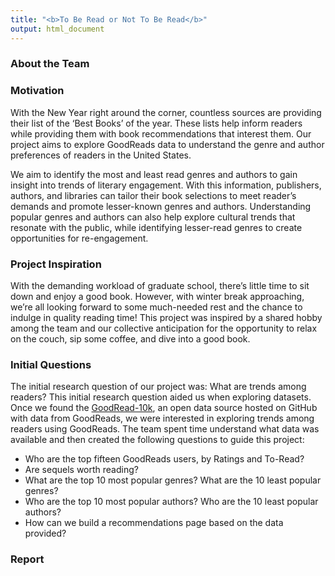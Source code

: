 ```yaml
---
title: "<b>To Be Read or Not To Be Read</b>"
output: html_document     
---
```


### **About the Team**

### **Motivation**
With the New Year right around the corner, countless sources are providing their list of the ‘Best Books’ of the year. These lists help inform readers while providing them with book recommendations that interest them. Our project aims to explore GoodReads data to understand the genre and author preferences of readers in the United States.  

We aim to identify the most and least read genres and authors to gain insight into trends of literary engagement. With this information, publishers, authors, and libraries can tailor their book selections to meet reader's demands and promote lesser-known genres and authors. Understanding popular genres and authors can also help explore cultural trends that resonate with the public, while identifying lesser-read genres to create opportunities for re-engagement.

### **Project Inspiration**
With the demanding workload of graduate school, there’s little time to sit down and enjoy a good book. However, with winter break approaching, we’re all looking forward to some much-needed rest and the chance to indulge in quality reading time! This project was inspired by a shared hobby among the team and our collective anticipation for the opportunity to relax on the couch, sip some coffee, and dive into a good book.  

### **Initial Questions**
The initial research question of our project was: What are trends among readers? This initial research question aided us when exploring datasets. Once we found the [GoodRead-10k](https://github.com/zygmuntz/goodbooks-10k), an open data source hosted on GitHub with data from GoodReads, we were interested in exploring trends among readers using GoodReads. The team spent time understand what data was available and then created the following questions to guide this project:  

- Who are the top fifteen GoodReads users, by Ratings and To-Read?   
- Are sequels worth reading?  
- What are the top 10 most popular genres? What are the 10 least popular genres?   
- Who are the top 10 most popular authors? Who are the 10 least popular authors?   
- How can we build a recommendations page based on the data provided?   

### **Report**  




